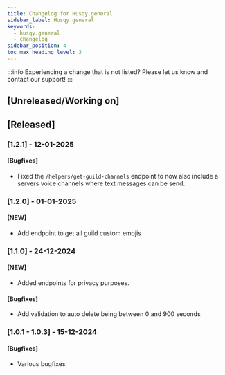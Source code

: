 ```yaml
---
title: Changelog for Husqy.general
sidebar_label: Husqy.general
keywords:
  - husqy.general
  - changelog
sidebar_position: 4
toc_max_heading_level: 3
---
```


:::info
Experiencing a change that is not listed? Please let us know and contact our support!
:::

## [Unreleased/Working on]

## [Released]

### [1.2.1] - 12-01-2025

#### [Bugfixes]

- Fixed the `/helpers/get-guild-channels` endpoint to now also include a servers voice channels where text messages can be send.

### [1.2.0] - 01-01-2025

#### [NEW]

- Add endpoint to get all guild custom emojis

### [1.1.0] - 24-12-2024

#### [NEW]

- Added endpoints for privacy purposes.

#### [Bugfixes]

- Add validation to auto delete being between 0 and 900 seconds

### [1.0.1 - 1.0.3] - 15-12-2024

#### [Bugfixes]

- Various bugfixes
